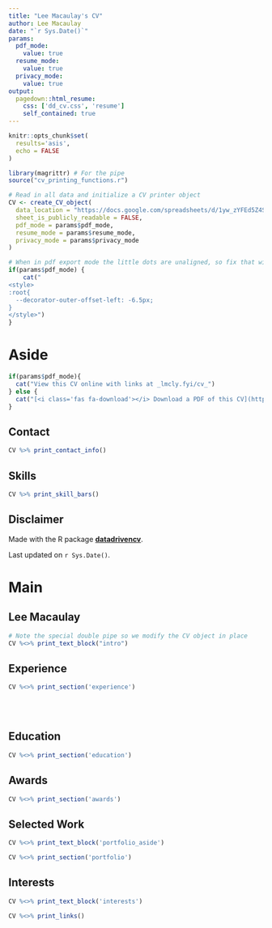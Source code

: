 ```yaml
---
title: "Lee Macaulay's CV"
author: Lee Macaulay
date: "`r Sys.Date()`"
params:
  pdf_mode:
    value: true
  resume_mode:
    value: true
  privacy_mode:
    value: true
output:
  pagedown::html_resume:
    css: ['dd_cv.css', 'resume']
    self_contained: true
---
```


```r
knitr::opts_chunk$set(
  results='asis', 
  echo = FALSE
)

library(magrittr) # For the pipe
source("cv_printing_functions.r")

# Read in all data and initialize a CV printer object
CV <- create_CV_object(
  data_location = "https://docs.google.com/spreadsheets/d/1yw_zYFEd5Z4St_4stg3nsoPxfp_5F0WorbAO041igos/edit?usp=sharing",
  sheet_is_publicly_readable = FALSE,
  pdf_mode = params$pdf_mode,
  resume_mode = params$resume_mode,
  privacy_mode = params$privacy_mode
)

```


```r
# When in pdf export mode the little dots are unaligned, so fix that with some conditional CSS.
if(params$pdf_mode) {
    cat("
<style>
:root{
  --decorator-outer-offset-left: -6.5px;
}
</style>")
}
```


Aside
================================================================================


```r
if(params$pdf_mode){
  cat("View this CV online with links at _lmcly.fyi/cv_")
} else {
  cat("[<i class='fas fa-download'></i> Download a PDF of this CV](https://github.com/leemacaulay/cv/raw/master/cv.pdf)")
}
```

Contact {#contact}
--------------------------------------------------------------------------------

```r
CV %>% print_contact_info()
```



Skills {#skills}
--------------------------------------------------------------------------------

```r
CV %>% print_skill_bars()
```



Disclaimer {#disclaimer}
--------------------------------------------------------------------------------

Made with the R package [**datadrivencv**](https://github.com/nstrayer/datadrivencv). 

Last updated on `r Sys.Date()`.



Main
================================================================================

Lee Macaulay {#title}
--------------------------------------------------------------------------------

```r
# Note the special double pipe so we modify the CV object in place
CV %<>% print_text_block("intro") 
```


Experience {data-icon=suitcase}
--------------------------------------------------------------------------------


```r
CV %<>% print_section('experience')
```

<!-- These breaks just force a new page so section doesnt get cut off -->

<br>
<br>

Education {data-icon=graduation-cap data-concise=true}
--------------------------------------------------------------------------------

```r
CV %<>% print_section('education')
```



Awards {data-icon=trophy}
--------------------------------------------------------------------------------

```r
CV %<>% print_section('awards')
```



Selected Work {data-icon=microphone}
--------------------------------------------------------------------------------

::: aside
```r
CV %<>% print_text_block('portfolio_aside')
```
:::

```r
CV %<>% print_section('portfolio')
```


Interests {data-icon=gamepad .no-timeline} 
--------------------------------------------------------------------------------

```r
CV %<>% print_text_block('interests')
```



```r
CV %<>% print_links()
```

